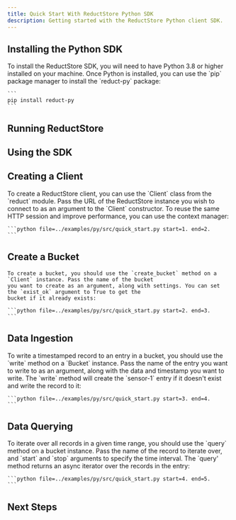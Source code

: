 ```yaml
---
title: Quick Start With ReductStore Python SDK
description: Getting started with the ReductStore Python client SDK.
---
```



<head>
    <link rel="canonical" href="https://www.reduct.store/docs/getting-started/with-python"/>
</head>

<Intro language="Python" repository="reduct-py"/>

## Installing the Python SDK

<InstallSdk>
    To install the ReductStore SDK, you will need to have Python 3.8 or higher installed on your machine. Once Python is
    installed, you can use the `pip` package manager to install the `reduct-py` package:

    ```
    pip install reduct-py
    ```
</InstallSdk>

## Running ReductStore

<RunReductStore/>

## Using the SDK

<UsingSdkSection example={QuickStart} language="Python"/>

## Creating a Client

<CreateClientSection>
    To create a ReductStore client, you can use the `Client` class from the `reduct` module. Pass the URL of the
    ReductStore instance you wish to connect to as an argument to the `Client` constructor. To reuse the same HTTP
    session and improve performance, you can use the context manager:

    ```python file=../examples/py/src/quick_start.py start=1. end=2.
    ```
</CreateClientSection>

## Create a Bucket

<CreateBucketSection>

    To create a bucket, you should use the `create_bucket` method on a `Client` instance. Pass the name of the bucket
    you want to create as an argument, along with settings. You can set the `exist_ok` argument to True to get the
    bucket if it already exists:

    ```python file=../examples/py/src/quick_start.py start=2. end=3.
    ```
</CreateBucketSection>

## Data Ingestion

<DataIngestionSection>
    To write a timestamped record to an entry in a bucket, you should use the `write` method on a `Bucket` instance.
    Pass the name of the entry you want to write to as an argument, along with the data and timestamp you want to write.
    The `write` method will create the `sensor-1` entry if it doesn't exist and write the record to it:

    ```python file=../examples/py/src/quick_start.py start=3. end=4.
    ```
</DataIngestionSection>

## Data Querying

<DataQueryingSection>
    To iterate over all records in a given time range, you should use the `query` method on a bucket instance. Pass the
    name of the record to iterate over, and `start` and `stop` arguments to specify the time interval. The `query'
    method
    returns an async iterator over the records in the entry:

    ```python file=../examples/py/src/quick_start.py start=4. end=5.
    ```
</DataQueryingSection>

## Next Steps

<NextStep/>